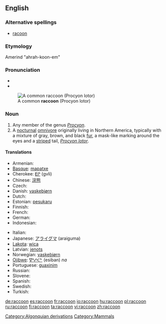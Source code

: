 ==English==
{{wikipedia}}

===Alternative spellings===
* [[racoon]]

===Etymology===
Amerind "ahrah-koon-em"

===Pronunciation===
* {{IPA|ɹæˈkuwn}}
* {{rhymes|uːn}}

[[Image:Procyon lotor (Common raccoon).jpg|right|thumb|A common '''raccoon''' (Procyon lotor)]]
<!-- Isn't one image enough for a dictionary entry?
[[Image:Raccoon (Procyon lotor) 2.jpg|thumb|left|A close up of a common '''raccoon''' (Procyon lotor)]]
-->

===Noun===
{{en-noun}}

# Any member of the genus ''[[Procyon]]''.
# A [[nocturnal]] [[omnivore]] originally living in Northern America, typically with a mixture of gray, brown, and black [[fur]], a mask-like marking around the eyes and a [[striped]] tail, ''[[Procyon lotor]]''.

====Translations====
{{trans-top|nocturnal omnivore living in Northern America}}
* Armenian: {{t|hy|ջրարջ|sc=Armn|tr=ǰrarǰ}}
* [[Basque]]: [[mapatxe]]
* Cherokee: [[ᎬᎵ]] (gvli)
* Chinese: [[浣熊]]
* Czech: {{t-|cs|mýval|m}}
* Danish: [[vaskebjørn]]
* Dutch: {{t+|nl|wasbeer|m}}
* Estonian: [[pesukaru]]
* Finnish: {{t+|fi|pesukarhu}}
* French: {{t+|fr|raton laveur|m}}
* German: {{t+|de|Waschbär|m}}
* Indonesian: {{t-|id|rakun|xs=Indonesian}}
{{trans-mid}}
* Italian: {{t+|it|procione|m}}
* Japanese: [[アライグマ]] (araiguma)
* [[Lakota]]: [[wica]]
* Latvian: [[jenots]]
* Norwegian: [[vaskebjørn]] {{m}}
* [[Ojibwe]]: [[ᐁᐦᓯᐸᓐ]] (esiban) ''na''
* Portuguese: [[guaxinim]] {{m}}
* Russian: {{t+|ru|енот|m|tr=jenót|sc=Cyrl}}
* Slovene: {{t+|sl|rakun|m}}
* Spanish: {{t+|es|mapache|m}}
* Swedish: {{t-|sv|tvättbjörn|c}}
* Turkish: {{t-|tr|rakun}}
{{trans-bottom}}

[[Category:Algonquian derivations]]
[[Category:Mammals]]

[[de:raccoon]]
[[es:raccoon]]
[[fr:raccoon]]
[[io:raccoon]]
[[hu:raccoon]]
[[pl:raccoon]]
[[ru:raccoon]]
[[fi:raccoon]]
[[ta:raccoon]]
[[vi:raccoon]]
[[zh:raccoon]]